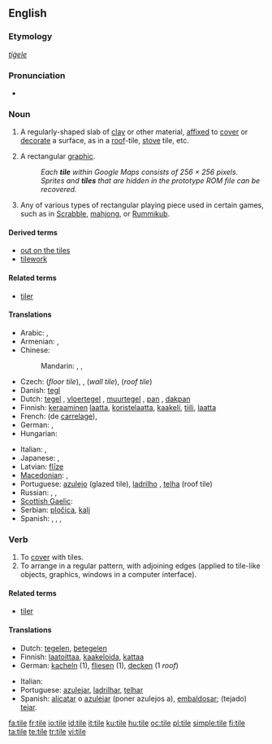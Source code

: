 {{wikipedia|dab=tile (disambiguation)|tile}}
{{wikipedia}}
==English==

===Etymology===
{{etyl|ang}} ''[[tiġele]]''

===Pronunciation===
* {{rhymes|aɪl}}

===Noun===
{{en-noun}}

# A regularly-shaped slab of [[clay]] or other material, [[affixed]] to [[cover]] or [[decorate]] a surface, as in a [[roof]]-tile, [[stove]] tile, etc.
# {{computing}} A rectangular [[graphic]].
#: ''Each '''tile''' within Google Maps consists of 256 &times; 256 pixels.''
#: ''Sprites and '''tiles''' that are hidden in the prototype ROM file can be recovered.''
# Any of various types of rectangular playing piece used in certain games, such as in [[Scrabble]], [[mahjong]], or [[Rummikub]].

====Derived terms====
* [[out on the tiles]]
* [[tilework]]

====Related terms====
* [[tiler]]

====Translations====
{{trans-top|mostly rectangular shaped sheet of ceramic or fired clay to cover surfaces}}
* Arabic: {{t|ar|قرميدة|f|tr=qirmiida|sc=Arab}},  {{qualifier|collective}} {{t|ar|قرميد|tr=qirmiid|sc=Arab}}
* Armenian: {{t-|hy|կղմինդր|tr=kġmindr|sc=Armn|xs=Armenian}}, {{t|hy|հախճասալ|tr=haxč̣asal|sc=Armn|xs=Armenian}}
* Chinese:
*: Mandarin: {{t-|cmn|瓦|tr=wǎ|sc=Hani|xs=Mandarin}},  {{t-|cmn|磚瓦|sc=Hani|xs=Mandarin}},  {{t-|cmn|砖瓦|tr=zhuānwǎ|sc=Hani|xs=Mandarin}}
* Czech: {{t-|cs|dlaždice|f}} (''floor tile''), {{t-|cs|kachle|f}}, {{t-|cs|obkladačka|f}} (''wall tile''), {{t-|cs|taška|f}} (''roof tile'')
* Danish: [[tegl]] {{c}}
* Dutch: [[tegel]] {{m}}, [[vloertegel]] {{f}}, [[muurtegel]] {{m}}, [[pan]] {{f}}, [[dakpan]] {{f}}
* Finnish: [[keraaminen]] [[laatta]], [[koristelaatta]], [[kaakeli]], [[tiili]], [[laatta]]
* French: {{t+|fr|carreau|m}} (de [[carrelage]]),  {{t+|fr|tuile|f}} 
* German: {{t-|de|Kachel|f}}, {{t+|de|Fliese|f}}
* Hungarian: {{t+|hu|cserép}}
{{trans-mid}}
* Italian: {{t-|it|piastrella|f}}, {{t-|it|tegola|f}}
* Japanese: {{t|ja|タイル|tr=tairu|sc=Jpan}},  {{qualifier|roof tile}} {{t+|ja|瓦|tr=かわら, kawara|sc=Jpan}}
* Latvian: [[flīze]] {{f}}
* [[Macedonian]]: {{qualifier|floor and wall tile}} {{t|mk|плочка|f|tr=plóčka|sc=Cyrl|xs=Macedonian}},  {{qualifier|roof tile}} {{t|mk|ќерамида|tr=ḱerámida|sc=Cyrl|xs=Macedonian}}
* Portuguese: [[azulejo]] {{m}} (glazed tile), [[ladrilho]] {{m}}, [[telha]] {{f}} (roof tile)
* Russian: {{t|ru|плитка|f|tr=plítka|sc=Cyrl}}, {{qualifier|glazed tile}}  {{t|ru|кафель|m|tr=káfel'|sc=Cyrl}},  {{qualifier|roof tile}} {{t|ru|черепица|f|tr=čerepíca|sc=Cyrl}}
* [[Scottish Gaelic]]: {{t-|gd|leacag|f|xs=Scottish Gaelic}}
* Serbian: [[pločica]], [[kalj]]
* Spanish: {{qualifier|glazed tile}} {{t+|es|azulejo|m}}, {{t|es|alicatado|m}}, {{qualifier|floor tile}} {{t|es|baldosa|f}}, {{qualifier|roof tile}} {{t-|es|teja|f}}
{{trans-bottom}}

===Verb===
{{en-verb|tiles|tiling|tiled}}

# To [[cover]] with tiles.
# To arrange in a regular pattern, with adjoining edges (applied to tile-like objects, graphics, windows in a computer interface).

====Related terms====
* [[tiler]]

====Translations====
{{trans-top|to cover with tiles}}
* Dutch: [[tegelen]], [[betegelen]]
* Finnish: [[laatoittaa]], [[kaakeloida]], [[kattaa]]
* German: [[kacheln]] (1), [[fliesen]] (1), [[decken]] (1 ''roof'')
{{trans-mid}}
* Italian: {{t-|it|piastrellare}}
* Portuguese: [[azulejar]], [[ladrilhar]], [[telhar]]
* Spanish: [[alicatar]] o [[azulejar]] (poner azulejos a), [[embaldosar]]; (tejado) [[tejar]].
{{trans-bottom}}

[[fa:tile]]
[[fr:tile]]
[[io:tile]]
[[id:tile]]
[[it:tile]]
[[ku:tile]]
[[hu:tile]]
[[oc:tile]]
[[pl:tile]]
[[simple:tile]]
[[fi:tile]]
[[ta:tile]]
[[te:tile]]
[[tr:tile]]
[[vi:tile]]